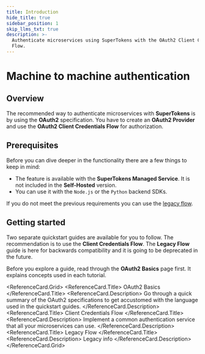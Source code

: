 ```yaml
---
title: Introduction
hide_title: true
sidebar_position: 1
skip_llms_txt: true
description: >-
  Authenticate microservices using SuperTokens with the OAuth2 Client Credentials
  Flow.
---
```



# Machine to machine authentication

## Overview

The recommended way to authenticate microservices with **SuperTokens** is by using the **OAuth2** specification.
You have to create an **OAuth2 Provider** and use the **OAuth2 Client Credentials Flow** for authorization.

## Prerequisites

<PaidFeatureCallout />

Before you can dive deeper in the functionality there are a few things to keep in mind: 
- The feature is available with the **SuperTokens Managed Service**.
It is not included in the **Self-Hosted** version.
- You can use it with the `Node.js` or the `Python` backend SDKs.

If you do not meet the previous requirements you can use the [legacy flow](/docs/authentication/m2m/legacy-flow).

## Getting started 

Two separate quickstart guides are available for you to follow.
The recommendation is to use the **Client Credentials Flow**.
The **Legacy Flow** guide is here for backwards compatibility and it is going to be deprecated in the future.

Before you explore a guide, read through the **OAuth2 Basics** page first.
It explains concepts used in each tutorial.

<ReferenceCard.Grid>
  <ReferenceCard href="/docs/authentication/unified-login/oauth2-basics">
    <ReferenceCard.Title>
      OAuth2 Basics <br />
    </ReferenceCard.Title>
    <ReferenceCard.Description>
      Go through a quick summary of the OAuth2 specifications to get accustomed with the language used in the quickstart guides.
    </ReferenceCard.Description>
  </ReferenceCard>
  <ReferenceCard href="/docs/authentication/m2m/client-credentials">
    <ReferenceCard.Title>
      Client Credentials Flow
    </ReferenceCard.Title>
    <ReferenceCard.Description>
      Implement a common authentication service that all your microservices can use.
    </ReferenceCard.Description>
  </ReferenceCard>
  <ReferenceCard href="/docs/authentication/m2m/legacy-flow">
    <ReferenceCard.Title>
      Legacy Flow
    </ReferenceCard.Title>
    <ReferenceCard.Description>
      Legacy info
    </ReferenceCard.Description>
  </ReferenceCard>
</ReferenceCard.Grid>


